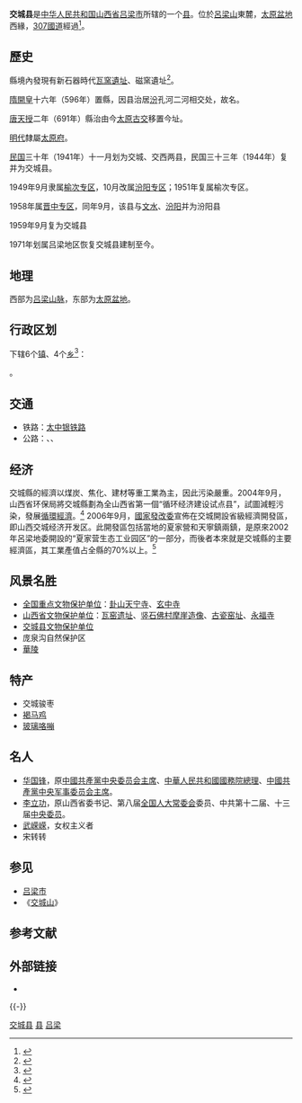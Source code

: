 {{coord|37.55|N|112.14|E|display=title}}
{{Infobox China County
|name = 交城縣
|shortname =
|nickname =
|usedname =
|image_city =Jiaocheng 2.JPG
|image_caption =
|image_map =
|map_caption =
|class = [[县|县]]
|divisions =
|Belong = [[山西省|山西省]][[吕梁市|吕梁市]]
|leader_title =
|leader_name =
|leader_title1 =
|leader_name1 =
|location =
|established_title =
|established_date =
|area_total = 1822.11
|area_urban =
|area_metro =
|area_metro_as_of =
|population_total = 23.0522
|population_as_of = 2010
|population_density =
|population_urban =
|population_urban_as_of =
|climate  =
|temperature_mean =
|GDP =
|GDP_as_of =
|GDPPC =
|GDPPC_us =
|time_zone = [[UTC|UTC]]+8
|areacode = 
|postcode = 030500
|carlicense = 晋J
|admini_division_code = 141122
|tree = 
|flower = 
|dialect = [[晋语|晋语]][[并州片|并州片]]交城话
|website = http://www.sx-jc.gov.cn/
|footnotes = 
}}
'''交城县'''是[[中华人民共和国|中华人民共和国]][[山西省|山西省]][[吕梁市|吕梁市]]所辖的一个[[县|县]]。位於[[呂梁山|呂梁山]]東麓，[[太原盆地|太原盆地]]西緣，[[307國道|307國道]]經過<ref>{{Cite web |url=http://www.sx.chinanews.com/news/2009/1230/15965.html |title=存档副本 |accessdate=2012-12-23 |archive-date=2020-03-31 |archive-url=https://web.archive.org/web/20200331182101/http://www.sx.chinanews.com/news/2009/1230/15965.html |dead-url=no }}</ref>。

== 歷史 ==
縣境內發現有新石器時代[[瓦窯遺址|瓦窯遺址]]、磁窯遺址<ref>{{Cite web |url=http://www.sx-jc.gov.cn/sub/zjjc_show.asp?id=5105&cataid=A00620005 |title=存档副本 |accessdate=2012-12-23 |archive-date=2015-04-28 |archive-url=https://web.archive.org/web/20150428054902/http://www.sx-jc.gov.cn/sub/zjjc_show.asp?id=5105&cataid=A00620005 |dead-url=yes }}</ref>。

[[隋|隋]][[開皇|開皇]]十六年（596年）置縣，因县治居[[汾河|汾]]孔河二河相交处，故名。

[[唐|唐]][[天授|天授]]二年（691年）縣治由今[[太原|太原]][[古交|古交]]移置今址。

[[明代|明代]]隸屬[[太原府|太原府]]。

[[中華民國|民国]]三十年（1941年）十一月划为交城、交西两县，民国三十三年（1944年）复并为交城县。

1949年9月隶属[[榆次专区|榆次专区]]，10月改属[[汾阳专区|汾阳专区]]；1951年复属榆次专区。

1958年属[[晋中专区|晋中专区]]，同年9月，该县与[[文水|文水]]、[[汾阳|汾阳]]并为汾阳县

1959年9月复为交城县

1971年划属吕梁地区恢复交城县建制至今。

== 地理 ==
西部为[[吕梁山|吕梁山脉]]，东部为[[太原盆地|太原盆地]]。

== 行政区划 ==
{{PAGENAMEBASE}}下辖6个[[行政建制镇|镇]]、4个[[乡_(中华人民共和国)|乡]]<ref>{{PRC admin/ref sgc|14/11/22}}</ref>：

{{PRC admin/children|14/11/22}}。

== 交通 ==
* 铁路：[[太中银铁路|太中银铁路]]
* 公路：{{中国高速公路名|G20}}、{{中国高速公路名|G5}}、{{中国国道名|307}}

== 经济 ==
交城縣的經濟以煤炭、焦化、建材等重工業為主，因此污染嚴重。2004年9月，山西省环保局將交城縣劃為全山西省第一個“循环经济建设试点县”，試圖減輕污染，發展[[循環經濟|循環經濟]]。<ref>{{Cite web|url=http://www.people.com.cn/GB/paper83/15416/1366088.html|title=交城：步入大循环经济时代|accessdate=2014-11-17|work=|publisher=人民網|date=2005|archive-date=2015-09-24|archive-url=https://web.archive.org/web/20150924131142/http://www.people.com.cn/GB/paper83/15416/1366088.html|dead-url=no}}</ref> 2006年9月，[[國家發改委|國家發改委]]宣佈在交城開設省級經濟開發區，即山西交城经济开发区。此開發區包括當地的夏家營和天寧鎮兩鎮，是原來2002年呂梁地委開設的“夏家营生态工业园区”的一部分，而後者本來就是交城縣的主要經濟區，其工業產值占全縣的70%以上。<ref>{{Cite web|url=http://kfq.ce.cn/gdkfq/shx/201405/05/t20140505_1590882.shtml|title=山西交城经济开发区|accessdate=2014-11-17|work=|publisher=中国经济网|date=2014-05-05|deadurl=yes|archiveurl=https://web.archive.org/web/20141129060813/http://kfq.ce.cn/gdkfq/shx/201405/05/t20140505_1590882.shtml|archivedate=2014-11-29}}</ref>

== 风景名胜 ==
* [[全国重点文物保护单位|全国重点文物保护单位]]：[[卦山天宁寺|卦山天宁寺]]、[[玄中寺|玄中寺]]
* [[山西省文物保护单位|山西省文物保护单位]]：[[瓦窑遗址|瓦窑遗址]]、[[竖石佛村摩崖造像|竖石佛村摩崖造像]]、[[古瓷窑址|古瓷窑址]]、[[永福寺|永福寺]]
* [[交城县文物保护单位|交城县文物保护单位]]
*庞泉沟自然保护区
*[[華陵|華陵]]

== 特产 ==
*交城骏枣
*[[褐马鸡|褐马鸡]]
*[[玻璃咯嘣|玻璃咯嘣]]

== 名人 ==
* [[华国锋|华国锋]]，原[[中國共產黨中央委员会主席|中國共產黨中央委员会主席]]、[[中華人民共和國國務院總理|中華人民共和國國務院總理]]、[[中國共產黨中央军事委员会主席|中國共產黨中央军事委员会主席]]。
* [[李立功_(1925年)|李立功]]，原山西省委书记、第八届[[全国人大常委会|全国人大常委会]]委员、中共第十二届、十三届[[中央委员|中央委员]]。
* [[武嵘嵘|武嵘嵘]]，女权主义者
* 宋转转

== 参见 ==
{{Portal box|山西}}
* [[吕梁市|吕梁市]]
* 《[[交城山|交城山]]》

== 参考文献 ==
{{reflist}}

== 外部链接 ==
* {{Official website|http://www.sx-jc.gov.cn/|name=交城县人民政府}}

{{-}}
{{交城县行政区划}}
{{吕梁市行政区划}}
{{山西行政区划}}

[[Category:交城县|]]
[[Category:吕梁区县市|县]]
[[Category:山西省县份|吕梁]]